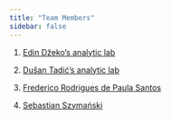 ```yaml
---
title: "Team Members"
sidebar: false 
---
```


1.  [Edin Džeko's analytic lab](https://tr.wikipedia.org/wiki/Edin_D%C5%BEeko)

2.  [Dušan Tadić's analytic lab](https://tr.wikipedia.org/wiki/Du%C5%A1an_Tadi%C4%87)

3.  [Frederico Rodrigues de Paula Santos](https://tr.wikipedia.org/wiki/Fred_(1993_do%C4%9Fumlu_futbolcu))

4.  [Sebastian Szymański](https://tr.wikipedia.org/wiki/Sebastian_Szyma%C5%84ski)
